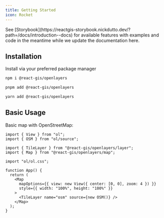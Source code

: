 ```yaml
---
title: Getting Started
icon: Rocket
---
```


<Callout title="Documentation WIP" type="info">
  See [Storybook](https://reactgis-storybook.nickdutto.dev/?path=/docs/introduction--docs) for
  available features with examples and code in the meantime while we update the documentation here.
</Callout>

## Installation

Install via your preferred package manager

```bash tab="npm"
npm i @react-gis/openlayers
```

```bash tab="pnpm"
pnpm add @react-gis/openlayers
```

```bash tab="yarn"
yarn add @react-gis/openlayers
```

## Basic Usage

Basic map with OpenStreetMap:

```tsx title="app.tsx"
import { View } from "ol";
import { OSM } from "ol/source";

import { TileLayer } from "@react-gis/openlayers/layer";
import { Map } from "@react-gis/openlayers/map";

import "ol/ol.css";

function App() {
  return (
    <Map
      mapOptions={{ view: new View({ center: [0, 0], zoom: 4 }) }}
      style={{ width: "100%", height: "100%" }}
    >
      <TileLayer name="osm" source={new OSM()} />
    </Map>
  );
}
```
